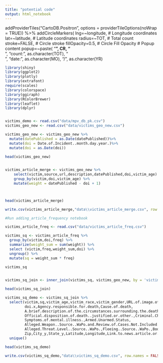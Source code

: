 ```yaml
---
title: "potential code"
output: html_notebook
---
```


addProviderTiles("CartoDB.Positron", options = providerTileOptions(noWrap = TRUE)) %>%
            addCircleMarkers(
                lng=~longitude, # Longitude coordinates
                lat=~latitude, # Latitude coordinates
                radius=~TOT, # Total count
                stroke=FALSE, # Circle stroke
                fillOpacity=0.5, # Circle Fill Opacity
                # Popup content
                popup=~paste(
                    "<b>", CR, "</b><br/>",
                    "count: ", as.character(TOT), "<br/>",
                    "date: ", as.character(MO), "/", as.character(YR)

```r

library(shiny)
library(ggplot2)
library(plotly)
library(extrafont)
require(scales)
library(colorspace)
library(ggiraph)
library(RColorBrewer)
library(leaflet)
library(dplyr)


victims_demo <- read.csv("data/mpv_db_pk.csv")
victims_geo_new <- read.csv("data/victims_geo_new.csv")

victims_geo_new <- victims_geo_new %>%
  mutate(datePublished = as.Date(datePublished))%>%
  mutate(doi = Date.of.Incident..month.day.year.)%>%
  mutate(doi = as.Date(doi))

head(victims_geo_new)
  


```



```r


victims_article_merge <- victims_geo_new %>% 
    select(victim,source,url,description,datePublished,doi,victim_age) %>%
    group_by(victim,doi,victim_age) %>%
    mutate(weight = datePublished - doi + 1)




```



```r
head(victims_article_merge)

write.csv(victims_article_merge,"data\\victims_article_merge.csv", row.names = FALSE)

#Run adding_article_frequency notebook

```

```r

victims_article_freq <- read.csv("data/victims_article_freq.csv")

```






```r
victims_sq <- victims_article_freq %>%
  group_by(victim,doi,freq) %>%
  summarize(weight_sum = sum(weight)) %>%
  select (victim,freq,weight_sum,doi) %>%
  ungroup() %>%
  mutate(sq = weight_sum * freq)

victims_sq
  
```



```r

victims_sq_join <- inner_join(victims_sq, victims_geo_new, by = 'victim', copy = FALSE)

head(victims_sq_join)

victims_sq_demo <- victims_sq_join %>%
  select(victim,sq,victim_age,victim_race,victim_gender,URL.of.image.of.victim,
         doi.x,Agency.responsible.for.death,Cause.of.death,
         A.brief.description.of.the.circumstances.surrounding.the.death,
         Official.disposition.of.death..justified.or.other.,Criminal.Charges.,
         Symptoms.of.mental.illness.,Armed.Unarmed.Status,
         Alleged.Weapon..Source..WaPo.and.Review.of.Cases.Not.Included.in.WaPo.Database.,
         Alleged.Threat.Level..Source..WaPo.,Fleeing..Source..WaPo.,Body.Camera..Source..WaPo.,
         Zip,City_y,State_y,Latitude,Longitude,Link.to.news.article.or.photo.of.official.document)%>%
  unique()

head(victims_sq_demo)

write.csv(victims_sq_demo,"data\\victims_sq_demo.csv", row.names = FALSE)

```

```r



```


